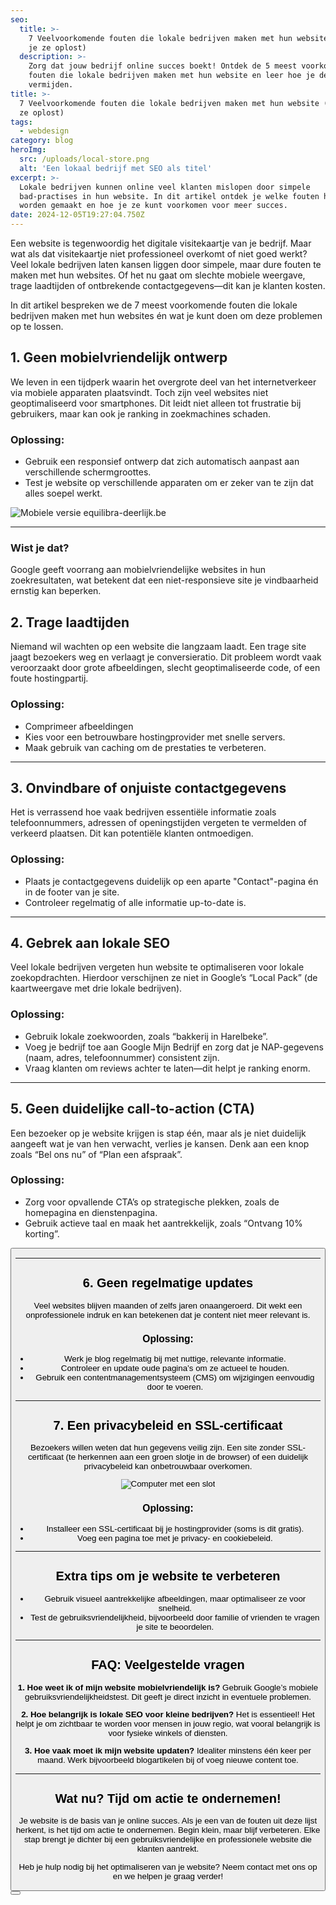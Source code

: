 ```yaml
---
seo:
  title: >-
    7 Veelvoorkomende fouten die lokale bedrijven maken met hun website (en hoe
    je ze oplost)
  description: >-
    Zorg dat jouw bedrijf online succes boekt! Ontdek de 5 meest voorkomende
    fouten die lokale bedrijven maken met hun website en leer hoe je deze kunt
    vermijden.
title: >-
  7 Veelvoorkomende fouten die lokale bedrijven maken met hun website (en hoe je
  ze oplost)
tags:
  - webdesign
category: blog
heroImg: 
  src: /uploads/local-store.png
  alt: 'Een lokaal bedrijf met SEO als titel'
excerpt: >-
  Lokale bedrijven kunnen online veel klanten mislopen door simpele
  bad-practises in hun website. In dit artikel ontdek je welke fouten het vaakst
  worden gemaakt en hoe je ze kunt voorkomen voor meer succes.
date: 2024-12-05T19:27:04.750Z
---
```


Een website is tegenwoordig het digitale visitekaartje van je bedrijf. Maar wat als dat visitekaartje niet professioneel overkomt of niet goed werkt? Veel lokale bedrijven laten kansen liggen door simpele, maar dure fouten te maken met hun websites. Of het nu gaat om slechte mobiele weergave, trage laadtijden of ontbrekende contactgegevens—dit kan je klanten kosten.

In dit artikel bespreken we de 7 meest voorkomende fouten die lokale bedrijven maken met hun websites én wat je kunt doen om deze problemen op te lossen.

## 1. Geen mobielvriendelijk ontwerp

We leven in een tijdperk waarin het overgrote deel van het internetverkeer via mobiele apparaten plaatsvindt. Toch zijn veel websites niet geoptimaliseerd voor smartphones. Dit leidt niet alleen tot frustratie bij gebruikers, maar kan ook je ranking in zoekmachines schaden.

### Oplossing:

* Gebruik een responsief ontwerp dat zich automatisch aanpast aan verschillende schermgroottes.
* Test je website op verschillende apparaten om er zeker van te zijn dat alles soepel werkt.

![Mobiele versie equilibra-deerlijk.be](/uploads/work/equilibra/equilibra-mobile.png "Mobiele versie equilibra-deerlijk.be")

***

### Wist je dat?

Google geeft voorrang aan mobielvriendelijke websites in hun zoekresultaten, wat betekent dat een niet-responsieve site je vindbaarheid ernstig kan beperken.

## 2. Trage laadtijden

Niemand wil wachten op een website die langzaam laadt. Een trage site jaagt bezoekers weg en verlaagt je conversieratio. Dit probleem wordt vaak veroorzaakt door grote afbeeldingen, slecht geoptimaliseerde code, of een foute hostingpartij.

<widget type="slowLoading" />

### Oplossing:

* Comprimeer afbeeldingen
* Kies voor een betrouwbare hostingprovider met snelle servers.
* Maak gebruik van caching om de prestaties te verbeteren.

***

## 3. Onvindbare of onjuiste contactgegevens

Het is verrassend hoe vaak bedrijven essentiële informatie zoals telefoonnummers, adressen of openingstijden vergeten te vermelden of verkeerd plaatsen. Dit kan potentiële klanten ontmoedigen.

### Oplossing:

* Plaats je contactgegevens duidelijk op een aparte "Contact"-pagina én in de footer van je site.
* Controleer regelmatig of alle informatie up-to-date is.

***

## 4. Gebrek aan lokale SEO

Veel lokale bedrijven vergeten hun website te optimaliseren voor lokale zoekopdrachten. Hierdoor verschijnen ze niet in Google’s “Local Pack” (de kaartweergave met drie lokale bedrijven).

### Oplossing:

* Gebruik lokale zoekwoorden, zoals “bakkerij in Harelbeke”.
* Voeg je bedrijf toe aan Google Mijn Bedrijf en zorg dat je NAP-gegevens (naam, adres, telefoonnummer) consistent zijn.
* Vraag klanten om reviews achter te laten—dit helpt je ranking enorm.

***

## 5. Geen duidelijke call-to-action (CTA)

Een bezoeker op je website krijgen is stap één, maar als je niet duidelijk aangeeft wat je van hen verwacht, verlies je kansen. Denk aan een knop zoals “Bel ons nu” of “Plan een afspraak”.

### Oplossing:

* Zorg voor opvallende CTA’s op strategische plekken, zoals de homepagina en dienstenpagina.
* Gebruik actieve taal en maak het aantrekkelijk, zoals “Ontvang 10% korting”.

<Button href="/nl/contact" text="Vraag meer info" />

***

## 6. Geen regelmatige updates

Veel websites blijven maanden of zelfs jaren onaangeroerd. Dit wekt een onprofessionele indruk en kan betekenen dat je content niet meer relevant is.

### Oplossing:

* Werk je blog regelmatig bij met nuttige, relevante informatie.
* Controleer en update oude pagina’s om ze actueel te houden.
* Gebruik een contentmanagementsysteem (CMS) om wijzigingen eenvoudig door te voeren.

***

## 7. Een privacybeleid en SSL-certificaat

Bezoekers willen weten dat hun gegevens veilig zijn. Een site zonder SSL-certificaat (te herkennen aan een groen slotje in de browser) of een duidelijk privacybeleid kan onbetrouwbaar overkomen.

![Computer met een slot](/uploads/padlock.png)

### Oplossing:

* Installeer een SSL-certificaat bij je hostingprovider (soms is dit gratis).
* Voeg een pagina toe met je privacy- en cookiebeleid.

***

## Extra tips om je website te verbeteren

* Gebruik visueel aantrekkelijke afbeeldingen, maar optimaliseer ze voor snelheid.
* Test de gebruiksvriendelijkheid, bijvoorbeeld door familie of vrienden te vragen je site te beoordelen.

***

## FAQ: Veelgestelde vragen

**1. Hoe weet ik of mijn website mobielvriendelijk is?**
Gebruik Google’s mobiele gebruiksvriendelijkheidstest. Dit geeft je direct inzicht in eventuele problemen.

**2. Hoe belangrijk is lokale SEO voor kleine bedrijven?**
Het is essentieel! Het helpt je om zichtbaar te worden voor mensen in jouw regio, wat vooral belangrijk is voor fysieke winkels of diensten.

**3. Hoe vaak moet ik mijn website updaten?**
Idealiter minstens één keer per maand. Werk bijvoorbeeld blogartikelen bij of voeg nieuwe content toe.

***

## Wat nu? Tijd om actie te ondernemen!

Je website is de basis van je online succes. Als je een van de fouten uit deze lijst herkent, is het tijd om actie te ondernemen. Begin klein, maar blijf verbeteren. Elke stap brengt je dichter bij een gebruiksvriendelijke en professionele website die klanten aantrekt.

Heb je hulp nodig bij het optimaliseren van je website? Neem contact met ons op en we helpen je graag verder!

<Button href="/nl/contact" text="Neem contact op" />
